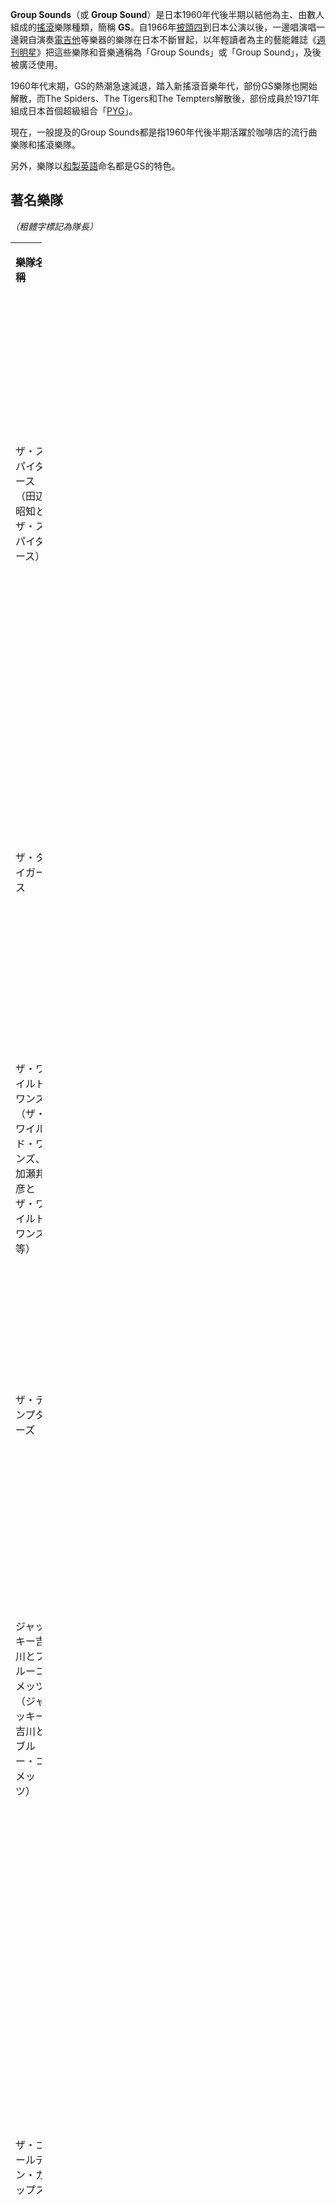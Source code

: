 '''Group Sounds'''（或 '''Group Sound'''）是日本1960年代後半期以結他為主、由數人組成的[[日本搖滾|搖滾]]樂隊種類，簡稱 '''GS'''。自1966年[[披頭四|披頭四]]到日本公演以後，一邊唱演唱一邊親自演奏[[電吉他|電吉他]]等樂器的樂隊在日本不斷冒起，以年輕讀者為主的藝能雜誌《[[週刊明星|週刊明星]]》把這些樂隊和音樂通稱為「Group Sounds」或「Group Sound」，及後被廣泛使用。

1960年代末期，GS的熱潮急速減退，踏入新搖滾音樂年代，部份GS樂隊也開始解散，而The Spiders、The Tigers和The Tempters解散後，部份成員於1971年組成日本首個超級組合「[[PYG|PYG]]」。

現在，一般提及的Group Sounds都是指1960年代後半期活躍於咖啡店的流行曲樂隊和搖滾樂隊。

另外，樂隊以[[和製英語|和製英語]]命名都是GS的特色。

== 著名樂隊 ==
''（粗體字標記為隊長）''
{|class="wikitable" width="100%" style="font-size:85%"
|-style="background:dodgerblue; color:white" align="center"
|width="30%"| '''樂隊名稱''' || width="25%"|'''譯名'''|| width="10%"|'''出道年份''' || '''隊員''' 
|-
| ザ・スパイダース<br />（田辺昭知とザ・スパイダース） || The Spiders（蜘蛛樂隊）|| 1961 || '''[[田邊昭知|田邊昭知]]'''、[[加藤充|加藤充]]、[[かまやつひろし|かまやつひろし]]、[[大野克夫|大野克夫]]、[[井上堯之|井上堯之]]（井上孝之）、[[堺正章|堺正章]]、[[井上順|井上順]]（井上順之）、[[前田富雄|前田富雄]]
|-
| ザ・タイガース || The Tigers（[[老虎樂隊|老虎樂隊]]）||1967 || [[澤田研二|澤田研二]]、'''[[岸部一德|岸部一德]]'''（岸部修三）、[[加橋勝美|加橋勝美]]、[[森本太郎|森本太郎]]、[[岸部四郎|岸部四郎]]、[[瞳實|瞳實]]（已離隊）
|-
| ザ・ワイルドワンズ<br />（ザ・ワイルド・ワンズ、<br />加瀬邦彦とザ・ワイルドワンズ等）|| The Wild Ones || 1966 || '''[[加瀬邦彥|加瀬邦彥]]'''、[[鳥塚繁樹|鳥塚繁樹]]、[[島英二|島英二]]、[[植田芳曉|植田芳曉]]、[[渡邊茂樹|渡邊茂樹]]（已離隊）
|-
| ザ・テンプターズ || The Tempters（誘惑者樂隊） || 1967 || '''[[松崎由治|松崎由治]]'''、[[萩原健一|萩原健一]]、[[田中俊夫|田中俊夫]]（已故）、[[高久昇|高久昇]]、[[大口廣司|大口廣司]]（已故）
|-
| ジャッキー吉川とブルーコメッツ<br />（ジャッキー吉川とブルー・コメッツ）|| Jackey吉川與Blue Comets || 1957 || '''[[ジャッキー吉川|ジャッキー吉川]]'''、[[小田啓義|小田啓義]]、[[高橋健二|高橋健二]]、[[三原綱木|三原綱木]]、[[井上大輔|井上大輔]]（井上忠夫，已故）等
|-
| ザ・ゴールデン・カップス || The Golden Cups || 1966 || '''デイヴ平尾'''（已故）、エディ藩、ケネス伊東（已故）、ルイズルイス加部、マモル・マヌー、ミッキー吉野、林恵文、アイ高野（已故）、柳ジョージ、ジョン山崎
|-
| ヴィレッジシンガーズ<br />（ヴィレッジ・シンガーズ）|| Village Singers || 1966 || [[小松久|小松久]]、[[清水道夫|清水道夫]]、[[小池哲夫|小池哲夫]]、[[林ゆたか|林ゆたか]]、[[笹井一臣|笹井一臣]]
|-
| オックス || OX || 1968 || [[福井利男|福井利男]]、[[岩田裕二|岩田裕二]]、[[岡田志郎|岡田志郎]]、[[真木ひでと|真木ひでと]]（野口ヒデト）、[[赤松愛|赤松愛]]、[[夏夕介|夏夕介]]（田浦幸）
|-
| ザ・カーナビーツ || Carnabeats || 1967 || [[アイ高野|アイ高野]]（已故）、[[臼井啓吉|臼井啓吉]]、[[越川ひろし|越川ひろし]]、[[岡忠夫|岡忠夫]]、[[喜多村次郎|喜多村次郎]]、[[ポール岡田|ポール岡田]]
|-
| ザ・ジャガーズ || The Jaguars || 1967 || [[宮ユキオ|宮ユキオ]]、[[岡本信|岡本信]]（已故）、[[沖津ひさゆき|沖津ひさゆき]]、[[宮崎こういち|宮崎こういち]]、[[佐藤安治|佐藤安治]]、[[森田巳木夫|森田巳木夫]]、[[浜野たけし|浜野たけし]]、[[橋アキラ|橋アキラ]]、[[牧ツトム|牧ツトム]]、[[石井芳夫|石井芳夫]]
|}

== 其他樂隊 ==
{|class="wikitable" width="100%" style="font-size:85%"
|-style="background:dodgerblue; color:white" align="center"
|width="30%"| '''樂隊名稱''' || width="25%"|'''譯名'''|| width="12%"|'''出道年份''' || '''備註''' 
|-
| パープルシャドウズ<br />（パープル・シャドウズ）|| Purple Shadows|| 1968 ||
|-
| ザ・モップス<br />（モップス）|| The Mops || 1966 ||
|-
| ザ・フィンガーズ || The Fingers || 1962 ||
|-
| ザ・ジェット・ブラザーズ || The Jet Brothers || 1968 ||
|-
| ザ・マミーズ || The Mammys || 1968 ||
|-
| ズー・ニー・ヴー || Zoo Nee Voo || 1968 ||
|-
| ザ・スウィング・ウエスト<br />（ザ・スィング・ウェスト等）|| Swing West|| 1957 ||
|-
| 寺内タケシとブルージーンズ<br />（寺内タケシとバニーズ）|| 寺内タケシ與Blue Jeans|| 1962 (第一期)<br />1969 (第二期)||
|-
|}

== 參見 ==
*[[日本搖滾樂|日本搖滾樂]]

[[Category:日本音樂風格|Category:日本音樂風格]]
[[Category:流行音樂類型|Category:流行音樂類型]]
[[Category:搖滾樂類型|Category:搖滾樂類型]]
[[Category:昭和時代戰後文化|Category:昭和時代戰後文化]]
[[Category:和製英語|Category:和製英語]]